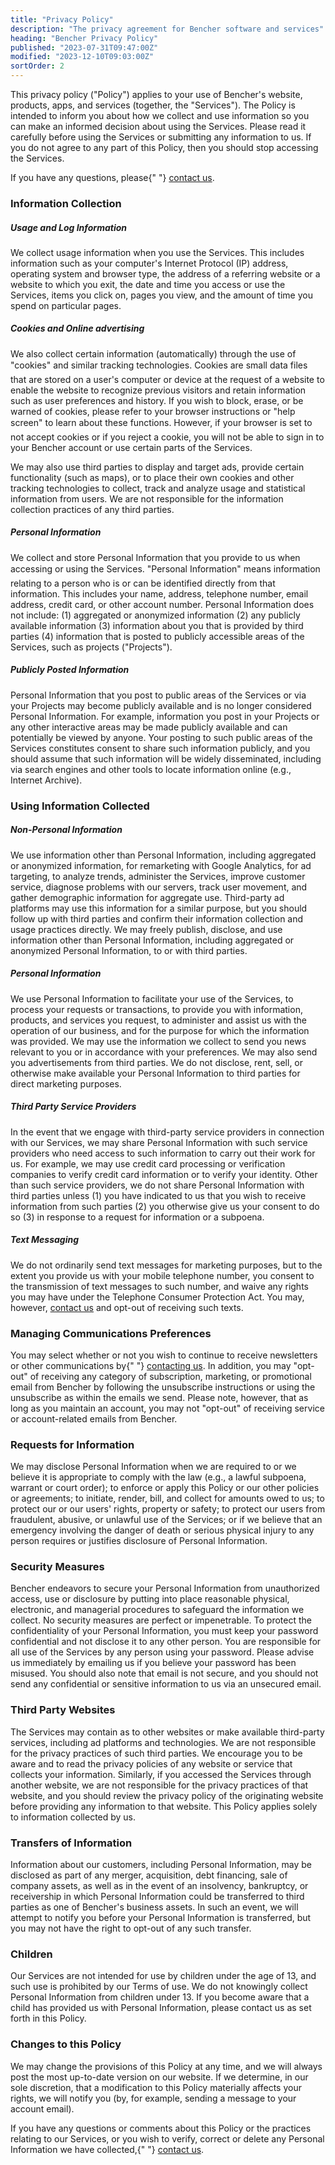 ```yaml
---
title: "Privacy Policy"
description: "The privacy agreement for Bencher software and services"
heading: "Bencher Privacy Policy"
published: "2023-07-31T09:47:00Z"
modified: "2023-12-10T09:03:00Z"
sortOrder: 2
---
```


<p>
    This privacy policy ("Policy") applies to your use of Bencher's website,
    products, apps, and services (together, the "Services"). The Policy is
    intended to inform you about how we collect and use information so you
    can make an informed decision about using the Services. Please read it
    carefully before using the Services or submitting any information to us.
    If you do not agree to any part of this Policy, then you should stop
    accessing the Services.
</p>
<p>
    If you have any questions, please{" "}
    <a href="mailto:legal@bencher.dev">contact us</a>.
</p>
<h3>Information Collection</h3>
<h5>Usage and Log Information</h5>
<p>
    We collect usage information when you use the Services. This includes
    information such as your computer's Internet Protocol (IP) address,
    operating system and browser type, the address of a referring website or
    a website to which you exit, the date and time you access or use the
    Services, items you click on, pages you view, and the amount of time you
    spend on particular pages.
</p>
<h5>Cookies and Online advertising</h5>
<p>
    We also collect certain information (automatically) through the use of
    "cookies" and similar tracking technologies. Cookies are small data
    files that are stored on a user's computer or device at the request of a
    website to enable the website to recognize previous visitors and retain
    information such as user preferences and history. If you wish to block,
    erase, or be warned of cookies, please refer to your browser
    instructions or "help screen" to learn about these functions. However,
    if your browser is set to not accept cookies or if you reject a cookie,
    you will not be able to sign in to your Bencher account or use certain
    parts of the Services.
</p>
<p>
    We may also use third parties to display and target ads, provide certain
    functionality (such as maps), or to place their own cookies and other
    tracking technologies to collect, track and analyze usage and
    statistical information from users. We are not responsible for the
    information collection practices of any third parties.
</p>
<h5>Personal Information</h5>
<p>
    We collect and store Personal Information that you provide to us when
    accessing or using the Services. "Personal Information" means
    information relating to a person who is or can be identified directly
    from that information. This includes your name, address, telephone
    number, email address, credit card, or other account number. Personal
    Information does not include: (1) aggregated or anonymized information
    (2) any publicly available information (3) information about you that is
    provided by third parties (4) information that is posted to publicly
    accessible areas of the Services, such as projects ("Projects").
</p>
<h5>Publicly Posted Information</h5>
<p>
    Personal Information that you post to public areas of the Services or
    via your Projects may become publicly available and is no longer
    considered Personal Information. For example, information you post in
    your Projects or any other interactive areas may be made publicly
    available and can potentially be viewed by anyone. Your posting to such
    public areas of the Services constitutes consent to share such
    information publicly, and you should assume that such information will
    be widely disseminated, including via search engines and other tools to
    locate information online (e.g., Internet Archive).
</p>
<h3>Using Information Collected</h3>
<h5>Non-Personal Information</h5>
<p>
    We use information other than Personal Information, including aggregated
    or anonymized information, for remarketing with Google Analytics, for ad
    targeting, to analyze trends, administer the Services, improve customer
    service, diagnose problems with our servers, track user movement, and
    gather demographic information for aggregate use. Third-party ad
    platforms may use this information for a similar purpose, but you should
    follow up with third parties and confirm their information collection
    and usage practices directly. We may freely publish, disclose, and use
    information other than Personal Information, including aggregated or
    anonymized Personal Information, to or with third parties.
</p>
<h5>Personal Information</h5>
<p>
    We use Personal Information to facilitate your use of the Services, to
    process your requests or transactions, to provide you with information,
    products, and services you request, to administer and assist us with the
    operation of our business, and for the purpose for which the information
    was provided. We may use the information we collect to send you news
    relevant to you or in accordance with your preferences. We may also send
    you advertisements from third parties. We do not disclose, rent, sell,
    or otherwise make available your Personal Information to third parties
    for direct marketing purposes.
</p>
<h5>Third Party Service Providers</h5>
<p>
    In the event that we engage with third-party service providers in
    connection with our Services, we may share Personal Information with
    such service providers who need access to such information to carry out
    their work for us. For example, we may use credit card processing or
    verification companies to verify credit card information or to verify
    your identity. Other than such service providers, we do not share
    Personal Information with third parties unless (1) you have indicated to
    us that you wish to receive information from such parties (2) you
    otherwise give us your consent to do so (3) in response to a request for
    information or a subpoena.
</p>
<h5>Text Messaging</h5>
<p>
    We do not ordinarily send text messages for marketing purposes, but to
    the extent you provide us with your mobile telephone number, you consent
    to the transmission of text messages to such number, and waive any
    rights you may have under the Telephone Consumer Protection Act. You
    may, however, <a href="mailto:info@bencher.dev">contact us</a> and
    opt-out of receiving such texts.
</p>
<h3>Managing Communications Preferences</h3>
<p>
    You may select whether or not you wish to continue to receive
    newsletters or other communications by{" "}
    <a href="mailto:info@bencher.dev">contacting us</a>. In addition, you
    may "opt-out" of receiving any category of subscription, marketing, or
    promotional email from Bencher by following the unsubscribe instructions
    or using the unsubscribe as within the emails we send. Please note,
    however, that as long as you maintain an account, you may not "opt-out"
    of receiving service or account-related emails from Bencher.
</p>
<h3>Requests for Information</h3>
<p>
    We may disclose Personal Information when we are required to or we
    believe it is appropriate to comply with the law (e.g., a lawful
    subpoena, warrant or court order); to enforce or apply this Policy or
    our other policies or agreements; to initiate, render, bill, and collect
    for amounts owed to us; to protect our or our users' rights, property or
    safety; to protect our users from fraudulent, abusive, or unlawful use
    of the Services; or if we believe that an emergency involving the danger
    of death or serious physical injury to any person requires or justifies
    disclosure of Personal Information.
</p>
<h3>Security Measures</h3>
<p>
    Bencher endeavors to secure your Personal Information from unauthorized
    access, use or disclosure by putting into place reasonable physical,
    electronic, and managerial procedures to safeguard the information we
    collect. No security measures are perfect or impenetrable. To protect
    the confidentiality of your Personal Information, you must keep your
    password confidential and not disclose it to any other person. You are
    responsible for all use of the Services by any person using your
    password. Please advise us immediately by emailing us if you believe
    your password has been misused. You should also note that email is not
    secure, and you should not send any confidential or sensitive
    information to us via an unsecured email.
</p>
<h3>Third Party Websites</h3>
<p>
    The Services may contain as to other websites or make available
    third-party services, including ad platforms and technologies. We are
    not responsible for the privacy practices of such third parties. We
    encourage you to be aware and to read the privacy policies of any
    website or service that collects your information. Similarly, if you
    accessed the Services through another website, we are not responsible
    for the privacy practices of that website, and you should review the
    privacy policy of the originating website before providing any
    information to that website. This Policy applies solely to information
    collected by us.
</p>
<h3>Transfers of Information</h3>
<p>
    Information about our customers, including Personal Information, may be
    disclosed as part of any merger, acquisition, debt financing, sale of
    company assets, as well as in the event of an insolvency, bankruptcy, or
    receivership in which Personal Information could be transferred to third
    parties as one of Bencher's business assets. In such an event, we will
    attempt to notify you before your Personal Information is transferred,
    but you may not have the right to opt-out of any such transfer.
</p>
<h3>Children</h3>
<p>
    Our Services are not intended for use by children under the age of 13,
    and such use is prohibited by our Terms of use. We do not knowingly
    collect Personal Information from children under 13. If you become aware
    that a child has provided us with Personal Information, please contact
    us as set forth in this Policy.
</p>
<h3>Changes to this Policy</h3>
<p>
    We may change the provisions of this Policy at any time, and we will
    always post the most up-to-date version on our website. If we determine,
    in our sole discretion, that a modification to this Policy materially
    affects your rights, we will notify you (by, for example, sending a
    message to your account email).
</p>
<p>
    If you have any questions or comments about this Policy or the practices
    relating to our Services, or you wish to verify, correct or delete any
    Personal Information we have collected,{" "}
    <a href="mailto:info@bencher.dev">contact us</a>.
</p>
